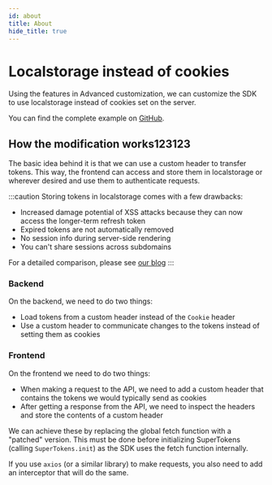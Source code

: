 ```yaml
---
id: about
title: About
hide_title: true
---
```


<!-- COPY DOCS -->
<!-- ./session/advanced-customizations/examples/localstorage/about.mdx -->

# Localstorage instead of cookies

Using the features in Advanced customization, we can customize the SDK to use localstorage instead of cookies set on the server. 

You can find the complete example on [GitHub](https://github.com/supertokens/supertokens-auth-react/tree/master/examples/with-localstorage).

## How the modification works123123

The basic idea behind it is that we can use a custom header to transfer tokens. This way, the frontend can access and 
store them in localstorage or wherever desired and use them to authenticate requests.

:::caution
Storing tokens in localstorage comes with a few drawbacks:

-   Increased damage potential of XSS attacks because they can now access the longer-term refresh token
-   Expired tokens are not automatically removed
-   No session info during server-side rendering
-   You can't share sessions across subdomains

For a detailed comparison, please see [our blog](https://supertokens.io/blog/cookies-vs-localstorage-for-sessions-everything-you-need-to-know)
:::

### Backend

On the backend, we need to do two things:
- Load tokens from a custom header instead of the `Cookie` header
- Use a custom header to communicate changes to the tokens instead of setting them as cookies

### Frontend

On the frontend we need to do two things:

-   When making a request to the API, we need to add a custom header that contains the tokens we would typically send as cookies
-   After getting a response from the API, we need to inspect the headers and store the contents of a custom header

We can achieve these by replacing the global fetch function with a "patched" version. This must be done before initializing SuperTokens (calling `SuperTokens.init`) as the SDK uses the fetch function internally.

If you use `axios` (or a similar library) to make requests, you also need to add an interceptor that will do the same.
<!-- COPY DOCS -->